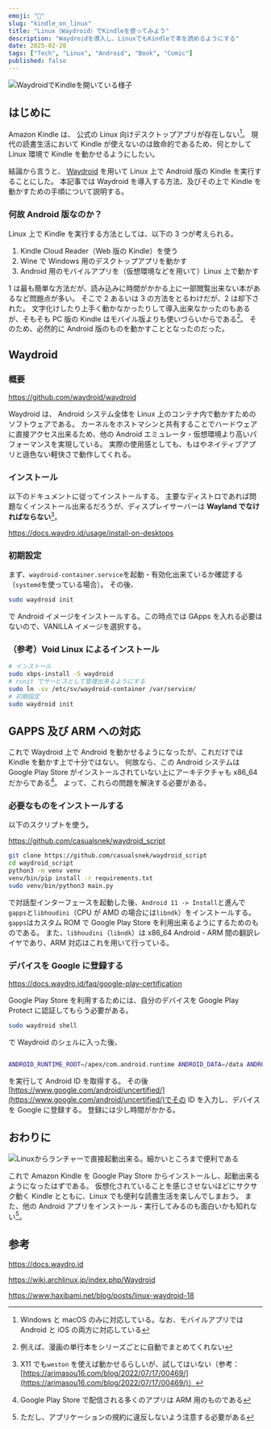 ```yaml
---
emoji: "📕"
slug: "kindle_on_linux"
title: "Linux（Waydroid）でKindleを使ってみよう"
description: "Waydroidを導入し、LinuxでもKindleで本を読めるようにする"
date: 2025-02-20
tags: ["Tech", "Linux", "Android", "Book", "Comic"]
published: false
---
```


![WaydroidでKindleを開いている様子](./kindle_01.png)

## はじめに

Amazon Kindle は、 公式の Linux 向けデスクトップアプリが存在しない[^1]。
現代の読書生活において Kindle が使えないのは致命的であるため、何とかして Linux 環境で Kindle を動かせるようにしたい。

結論から言うと、 [Waydroid](https://waydro.id/) を用いて Linux 上で Android 版の Kindle を実行することにした。
本記事では Waydroid を導入する方法、及びその上で Kindle を動かすための手順について説明する。

### 何故 Android 版なのか？

Linux 上で Kindle を実行する方法としては、以下の 3 つが考えられる。

1. Kindle Cloud Reader（Web 版の Kindle）を使う
2. Wine で Windows 用のデスクトップアプリを動かす
3. Android 用のモバイルアプリを（仮想環境などを用いて）Linux 上で動かす

1 は最も簡単な方法だが、読み込みに時間がかかる上に一部閲覧出来ない本があるなど問題点が多い。
そこで 2 あるいは 3 の方法をとるわけだが、2 は却下された。
文字化けしたり上手く動かなかったりして導入出来なかったのもあるが、そもそも PC 版の Kindle はモバイル版よりも使いづらいからである[^2]。
そのため、必然的に Android 版のものを動かすこととなったのだった。

[^1]: Windows と macOS のみに対応している。なお、モバイルアプリでは Android と iOS の両方に対応している
[^2]: 例えば、漫画の単行本をシリーズごとに自動でまとめてくれない

## Waydroid

### 概要

https://github.com/waydroid/waydroid

Waydroid は、 Android システム全体を Linux 上のコンテナ内で動かすためのソフトウェアである。
カーネルをホストマシンと共有することでハードウェアに直接アクセス出来るため、他の Android エミュレータ・仮想環境より高いパフォーマンスを実現している。
実際の使用感としても、もはやネイティブアプリと遜色ない軽快さで動作してくれる。

### インストール

以下のドキュメントに従ってインストールする。
主要なディストロであれば問題なくインストール出来るだろうが、ディスプレイサーバーは **Wayland でなければならない**[^3]。

https://docs.waydro.id/usage/install-on-desktops

### 初期設定

まず、`waydroid-container.service`を起動・有効化出来ているか確認する（`systemd`を使っている場合）。
その後、

```sh
sudo waydroid init
```

で Android イメージをインストールする。この時点では GApps を入れる必要はないので、VANILLA イメージを選択する。

[^3]: X11 でも`weston` を使えば動かせるらしいが、試してはいない（参考：[https://arimasou16.com/blog/2022/07/17/00469/](https://arimasou16.com/blog/2022/07/17/00469/)）

### （参考）Void Linux によるインストール

```sh
# インストール
sudo xbps-install -S waydroid
# runit でサービスとして管理出来るようにする
sudo ln -sv /etc/sv/waydroid-container /var/service/
# 初期設定
sudo waydroid init
```

## GAPPS 及び ARM への対応

これで Waydroid 上で Android を動かせるようになったが、これだけでは Kindle を動かす上で十分ではない。
何故なら、この Android システムは Google Play Store がインストールされていない上にアーキテクチャも x86_64 だからである[^4]。
よって、これらの問題を解決する必要がある。

### 必要なものをインストールする

以下のスクリプトを使う。

https://github.com/casualsnek/waydroid_script

```sh
git clone https://github.com/casualsnek/waydroid_script
cd waydroid_script
python3 -m venv venv
venv/bin/pip install -r requirements.txt
sudo venv/bin/python3 main.py
```

で対話型インターフェースを起動した後、`Android 11 -> Install`と進んで`gapps`と`libhoudini`（CPU が AMD の場合には`libndk`）をインストールする。
`gapps`はカスタム ROM で Google Play Store を利用出来るようにするためのものである。
また、`libhoudini`（`libndk`）は x86_64 Android - ARM 間の翻訳レイヤであり、ARM 対応はこれを用いて行っている。

### デバイスを Google に登録する

https://docs.waydro.id/faq/google-play-certification

Google Play Store を利用するためには、自分のデバイスを Google Play Protect に認証してもらう必要がある。

```sh
sudo waydroid shell
```

で Waydroid のシェルに入った後、

```sh

ANDROID_RUNTIME_ROOT=/apex/com.android.runtime ANDROID_DATA=/data ANDROID_TZDATA_ROOT=/apex/com.android.tzdata ANDROID_I18N_ROOT=/apex/com.android.i18n sqlite3 /data/data/com.google.android.gsf/databases/gservices.db "select * from main where name = \"android_id\";"
```

を実行して Android ID を取得する。
その後 [https://www.google.com/android/uncertified/](https://www.google.com/android/uncertified/)でその ID を入力し、デバイスを Google に登録する。
登録には少し時間がかかる。

[^4]: Google Play Store で配信される多くのアプリは ARM 用のものである

## おわりに

![Linuxからランチャーで直接起動出来る。細かいところまで便利である](./kindle_02.png)

これで Amazon Kindle を Google Play Store からインストールし、起動出来るようになったはずである。
仮想化されていることを感じさせないほどにサクサク動く Kindle とともに、Linux でも便利な読書生活を楽しんでしまおう。
また、他の Android アプリをインストール・実行してみるのも面白いかも知れない[^5]。

[^5]: ただし、アプリケーションの規約に違反しないよう注意する必要がある

## 参考

https://docs.waydro.id

https://wiki.archlinux.jp/index.php/Waydroid

https://www.haxibami.net/blog/posts/linux-waydroid-18
